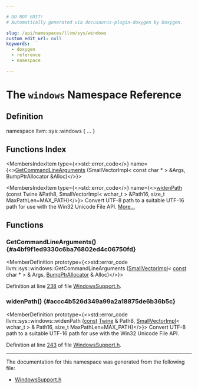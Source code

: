 ```yaml
---

# DO NOT EDIT!
# Automatically generated via docusaurus-plugin-doxygen by Doxygen.

slug: /api/namespaces/llvm/sys/windows
custom_edit_url: null
keywords:
  - doxygen
  - reference
  - namespace

---
```





# The `windows` Namespace Reference

<DoxygenPage pluginConfig={pluginConfig}>



## Definition

<CodeBlock>namespace llvm::sys::windows &#123; ... &#125;</CodeBlock>

## Functions Index

<MembersIndex>

<MembersIndexItem
  type={<>std::error&#95;code</>}
  name={<><a href="#a4bf9f1ed9330c6ba76802ed4c06750fd">GetCommandLineArguments</a> (SmallVectorImpl&lt; const char &#42; &gt; &amp;Args, BumpPtrAllocator &amp;Alloc)</>}>
</MembersIndexItem>

<MembersIndexItem
  type={<>std::error&#95;code</>}
  name={<><a href="#accc4b526d349a99a2a18875de6b36b5c">widenPath</a> (const Twine &amp;Path8, SmallVectorImpl&lt; wchar&#95;t &gt; &amp;Path16, size&#95;t MaxPathLen=MAX&#95;PATH)</>}>
Convert UTF-8 path to a suitable UTF-16 path for use with the Win32 Unicode File API. <a href="#accc4b526d349a99a2a18875de6b36b5c">More...</a>
</MembersIndexItem>

</MembersIndex>


<SectionDefinition>

## Functions

### GetCommandLineArguments() {#a4bf9f1ed9330c6ba76802ed4c06750fd}

<MemberDefinition
  prototype={<>std::error&#95;code llvm::sys::windows::GetCommandLineArguments (<a href="/docs/api/classes/llvm/smallvectorimpl">SmallVectorImpl</a>&lt; <a href="/docs/api/files/lib/lib/target/lib/target/aarch64/aarch64promoteconstant-cpp/#a90f8350fecae261c25be85d38b451bff">const</a> char &#42; &gt; &amp; Args, <a href="/docs/api/namespaces/llvm/#a8e612822d4ba7bb36c9c79582a567108">BumpPtrAllocator</a> &amp; Alloc)</>}>

Definition at line <a href="/docs/api/files/include/include/llvm/include/llvm/support/include/llvm/support/windows/windowssupport-h/#l00238">238</a> of file <a href="/docs/api/files/include/include/llvm/include/llvm/support/include/llvm/support/windows/windowssupport-h">WindowsSupport.h</a>.
</MemberDefinition>

### widenPath() {#accc4b526d349a99a2a18875de6b36b5c}

<MemberDefinition
  prototype={<>std::error&#95;code llvm::sys::windows::widenPath (<a href="/docs/api/files/lib/lib/target/lib/target/aarch64/aarch64promoteconstant-cpp/#a90f8350fecae261c25be85d38b451bff">const</a> <a href="/docs/api/classes/llvm/twine">Twine</a> &amp; Path8, <a href="/docs/api/classes/llvm/smallvectorimpl">SmallVectorImpl</a>&lt; wchar&#95;t &gt; &amp; Path16, size&#95;t MaxPathLen=MAX&#95;PATH)</>}>
Convert UTF-8 path to a suitable UTF-16 path for use with the Win32 Unicode File API.

Definition at line <a href="/docs/api/files/include/include/llvm/include/llvm/support/include/llvm/support/windows/windowssupport-h/#l00243">243</a> of file <a href="/docs/api/files/include/include/llvm/include/llvm/support/include/llvm/support/windows/windowssupport-h">WindowsSupport.h</a>.
</MemberDefinition>

</SectionDefinition>

<hr/>

The documentation for this namespace was generated from the following file:

<ul>
<li><a href="/docs/api/files/include/include/llvm/include/llvm/support/include/llvm/support/windows/windowssupport-h">WindowsSupport.h</a></li>
</ul>

</DoxygenPage>
